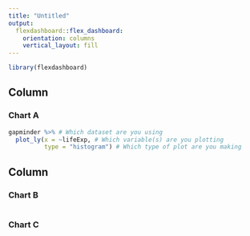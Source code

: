 ```yaml
---
title: "Untitled"
output: 
  flexdashboard::flex_dashboard:
    orientation: columns
    vertical_layout: fill
---
```


```r
library(flexdashboard)
```

Column {data-width=650}
-----------------------------------------------------------------------

### Chart A

```r
gapminder %>% # Which dataset are you using
  plot_ly(x = ~lifeExp, # Which variable(s) are you plotting
          type = "histogram") # Which type of plot are you making
```

Column {data-width=350}
-----------------------------------------------------------------------

### Chart B

```r

```

### Chart C

```r

```

